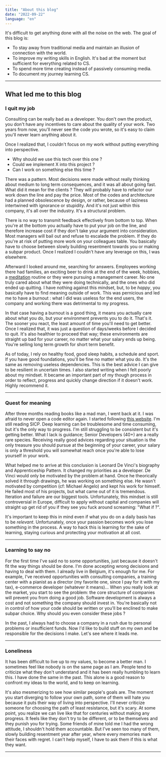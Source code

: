 ```yaml
---
title: "About this blog"
date: "2022-09-22"
language: "en"
---
```


It's difficult to get anything done with all the noise on the web. The goal of this blog is:

* To stay away from traditional media and maintain an illusion of connection with the world.
* To improve my writing skills in English. It's bad at the moment but sufficient for everything related to CS.
* To spend more time creating instead of passively consuming media.
* To document my journey learning CS.

<Hr />

## What led me to this blog
### I quit my job

Consulting can be really bad as a developer. You don't own the product, you don't have any incentives to care about the quality of your work. Two years from now, you'll never see the code you wrote, so it's easy to claim you'll never learn anything about it.

Once I realized that, I couldn't focus on my work without putting everything into perspective. 

* Why should we use this tech over this one ? <Sidenote note="Responses are always the same. The client doesn't want to. It's time consuming. One day we'll do it. Their goal is always to reduce time/cost, but they end up shooting themselves in the foot by delaying technical debt." />
* Could we implement X into this project ?
* Can I work on something else this time ?

There was a pattern. Most decisions were made without really thinking about medium to long term consequences, and it was all about going fast. What did it mean for the clients ? They will probably have to refactor our work down the line and pay the price. Most of the codes and architecture had a planned obsolescence by design, or rather, because of laziness intertwined with ignorance or stupidity. And it's not just within this company, it's all over the industry. It's a structural problem.

There is no way to transmit feedback effectively from bottom to top. When you're at the bottom you actually have to put your job on the line, and therefore increase cost if they don't take your argument into consideration. Most managers will bail out and refuse to escalade the problem. If they do you're at risk of putting more work on your colleagues table. You basically have to choose between slowly building resentment towards you or making a subpar product. Once I realized I couldn't have any leverage on this, I was elsewhere.

Afterward I looked around me, searching for answers. Employees working there had families, an exciting beer to drink at the end of the week, hobbies, a [meditation](https://www.washington.edu/news/2022/03/03/mindfulness-meditation-can-reduce-guilt-leading-to-unintended-negative-social-consequences/) routine or they were pursuing a management career. No one truly cared about what they were doing technically, and the ones who did ended up quitting. I have nothing against this mindset, but, to be *happy*, you basically have to find meaning outside of work. This was pernicious and led me to have a burnout : what I did was useless for the end users<Sidenote withNumber note="In B2B, as a consultant, it's all about reducing cost once BM signed the contract. They have incentives to micromanage their employees from here." />, the company and working there was detrimental to my progress.

In that case having a burnout is a good thing, it means you actually care about what you do, but your environment prevents you to do it. That's it. The sooner you react, the least amount of time you'll need to get better. Once I realized that, it was just a question of days/weeks before I decided to quit. It's also healthier to proceed that way; these environments are straight up bad for your career, no matter what your salary ends up being. You're selling long term growth for short term benefit<Sidenote withNumber note="You could go even further. A career depends on peer-review. I'd rather have a compliment from Donald Knuth than receiving a 50% raise based on blank statement. Judgement from incompetent colleagues don't hold any value and your HR has no legitimacy to give you advice regarding your next move. When you're surrounded by BS corporate stuff, it's harder to keep in mind." />.

As of today, I rely on healthy food, good sleep habits, a schedule and sport. If you have good foundations, you'll be fine no matter what you do. It's the same as removing useless dependencies. This is the best advice I can give to be resilient in uncertain times. I also started writing when I felt poorly about my mindset. It became an important part of my though process in order to reflect, progress and quickly change direction if it doesn't work. Highly recommend it.

<Hr />


### Quest for meaning

After three months reading books like a mad man, I went back at it. I was afraid to never open a code editor again. I started following [this website](https://teachyourselfcs.com). I'm still reading SICP. Deep learning can be troublesome and time consuming, but it's the only way to progress. I'm still struggling to be consistent but it's getting better. What I lack is guidance; Senior Developers (40+) are a really rare species. Receiving really good advices regarding your situation is the only treasure you should pursue at the beginning of your career, your salary is only a threshold you will somewhat reach once you're able to lose yourself in your work.

What helped me to arrive at this conclusion is Leonard De Vinci's biography and Apprenticeship Pattern<Sidenote withNumber note="I'll write a post on this because remapping the way you learn is a really interesting topic." />. It changed my priorities as a developer. De Vinci would only be motivated by the problem at hand. Once he theorically solved it through drawings, he was working on something else. He wasn't motivated by competition (cf: Michael Angelo) and kept his work for himself. He failed most of his projects, but what came out of it is tremendous. Iteration and failure are our biggest tools. Unfortunately, this mindset is still controversial in Europe, difficult to apply without capital and companies will straight up get rid of you if they see you fuck around screaming: "What if ?".

It's important to keep this in mind even if what you do on a daily basis has to be _relevant_. Unfortunately, once your passion becomes work you lose something in the process. A way to hack this is learning for the sake of learning, staying curious and protecting your motivation at all cost.

<Hr />


### Learning to say no

For the first time I've said no to some opportunities, just because it doesn't fit the way things should be done. I'm done accepting wrong decisions and having to deal with them. I already live in Belgium, it's enough for me. For example, I've received opportunities with consulting companies, a training center with a pianist as a director (my favorite one, since I pay for it with my tax), e-commerce developer (whatever it means)... When you really look at the market, you start to see the problem: the core structure of companies will prevent you from doing a good job. Software development is always a cost and not something the company should invest in. You're basically not in control of how your code should be written or you'll be enclined to make subpar choice. Why should you even consider these jobs ?

In the past, I always had to choose a company in a rush due to personal problems or insufficient funds. Now I'd like to build stuff on my own and be responsible for the decisions I make. Let's see where it leads me.

<Hr />

### Loneliness

It has been difficult to live up to my values, to become a better man. I sometimes feel like nobody is on the same page as I am. People tend to criticize what they don't understand and it has been really humbling to learn this. I have done the same in the past. This alone is a good reason to confront my ideas to the world, and to keep on learning. 

It's also mesmerizing to see how similar people's goals are. The moment you start diverging to follow your own path, some of them will hate you because it puts their way of living into perspective. I'll never criticize someone for choosing the path of least resistance, but it's scary. At some point, you realize we can live like that for centuries without making any progress. It feels like they don't try to be different, or to be themselves and they punish you for trying. Some friends of mine told me I had the wrong attitude, I shouldn't hold them accountable. But I've seen too many of them, slowly building resentment year after year, where every memories mark their faces with regret. I can't help myself, I have to ask them if this is what they want.

<Hr />